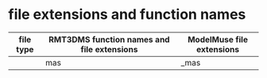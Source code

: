 




# file extensions and function names



| file type | RMT3DMS function names and file extensions | ModelMuse file extensions |
|-----------|--------------------------------------------|---------------------------|
|  | mas | _mas |
